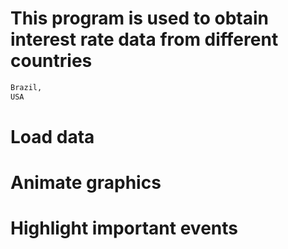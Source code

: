 # This program is used to obtain interest rate data from different countries


```r

Brazil,
USA

```


# Load data

# Animate graphics

# Highlight important events